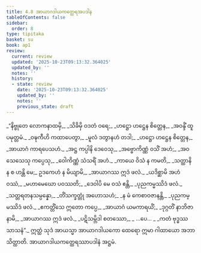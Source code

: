 ```yaml
---
title: 4.8 အာယာဂဒါယကတ္ထေရအပဒါန
tableOfContents: false
sidebar:
  order: 8
type: tipitaka
basket: su
book: ap1
review:
  current: review
  updated: '2025-10-23T09:13:32.364025'
  updated_by: ''
  notes: ''
  history:
  - state: review
    date: '2025-10-23T09:13:32.364025'
    updated_by: ''
    notes: ''
    previous_state: draft
---
```



<ReviewStatus review={frontmatter.review} showDetails={true} />

<HypothesisAnnotation frontmatter={frontmatter} />

<DynamicBreadcrumb />

<Division number="94" book="ap1" e="ch" v="20" p="99">

<Paragraph number="1180" type="verses" book="ap1">
_“နိဗ္ဗုတေ လောကနာထမှိ,_  
_သိခိမှိ ဝဒတံ ဝရေ;_  
_ဟဋ္ဌော ဟဋ္ဌေန စိတ္တေန,_  
_အဝန္ဒိံ ထူပမုတ္တမံ._  

</Paragraph>

</Division>
<Division number="95" book="ap1" e="ch" v="20" p="99">

<Paragraph number="1181" type="verses" book="ap1">
_ဝဍ္ဎကီဟိ ကထာပေတွာ,_  
_မူလံ ဒတွာနဟံ တဒါ;_  
_ဟဋ္ဌော ဟဋ္ဌေန စိတ္တေန,_  
_အာယာဂံ ကာရပေသဟံ._  

</Paragraph>

</Division>
<Division number="96" book="ap1" e="ch" v="20" p="99">

<Paragraph number="1182" type="verses" book="ap1">
_အဋ္ဌ ကပ္ပါနိ ဒေဝေသု,_  
_အဗ္ဗောကိဏ္ဏံ ဝသိံ အဟံ;_  
_အဝသေသေသု ကပ္ပေသု,_  
_ဝေါကိဏ္ဏံ သံသရိံ အဟံ._  

</Paragraph>

</Division>
<Division number="97" book="ap1" e="ch" v="20" p="99">

<Paragraph number="1183" type="verses" book="ap1">
_ကာယေ ဝိသံ န ကမတိ,_  
_သတ္ထာနိ န စ ဟန္တိ မေ;_  
ဥဒကေဟံ န မိယျာမိ,_  
_အာယာဂဿ ဣဒံ ဖလံ._  

</Paragraph>

</Division>
<Division number="98" book="ap1" e="ch" v="20" p="99">

<Paragraph number="1184" type="verses" book="ap1">
_ယဒိစ္ဆာမိ အဟံ ဝဿံ,_  
_မဟာမေဃော ပဝဿတိ;_  
_ဒေဝါပိ မေ ဝသံ ဧန္တိ,_  
_ပုညကမ္မဿိဒံ ဖလံ._  

</Paragraph>

</Division>
<Division number="99" book="ap1" e="ch" v="20" p="99">

<Paragraph number="1185" type="verses" book="ap1">
_သတ္တရတနသမ္ပန္နော,_  
_တိံသက္ခတ္တုံ အဟောသဟံ;_  
_န မံ ကေစာဝဇာနန္တိ,_  
_ပုညကမ္မဿိဒံ ဖလံ._  

</Paragraph>

</Division>
<Division number="100" book="ap1" e="ch" v="20" p="99">

<Paragraph number="1186" type="verses" book="ap1">
_ဧကတ္တိံသေ ဣတော ကပ္ပေ,_  
_အာယာဂံ ယမကာရယိံ;_  
_ဒုဂ္ဂတိံ နာဘိဇာနာမိ,_  
_အာယာဂဿ ဣဒံ ဖလံ._  

</Paragraph>

</Division>
<Division number="101" book="ap1" e="ch" v="20" p="100">

<Paragraph number="1187" type="verses" book="ap1">
_ပဋိသမ္ဘိဒါ စတဿော,_  
_ …ပေ… _  
_ကတံ ဗုဒ္ဓဿ သာသနံ”._  

</Paragraph>

<Paragraph number="1188" book="ap1">
ဣတ္ထံ သုဒံ အာယသ္မာ အာယာဂဒါယကော ထေရော ဣမာ ဂါထာယော အဘာသိတ္ထာတိ.

</Paragraph>
</Division>

<Paragraph number="1189" type="center" book="ap1">
အာယာဂဒါယကတ္ထေရဿာပဒါနံ အဋ္ဌမံ.
</Paragraph>